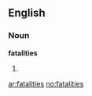 ==English==

===Noun===
'''fatalities'''

# {{plural of|[[fatality]]}}

[[ar:fatalities]]
[[no:fatalities]]